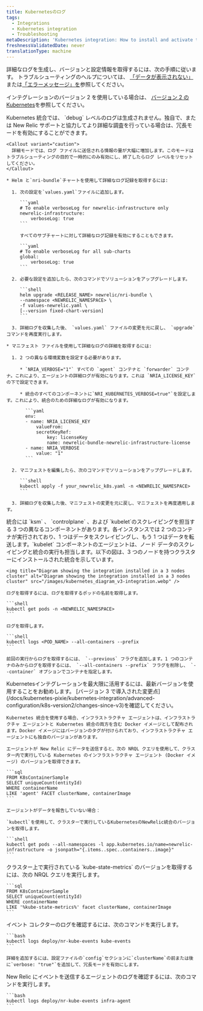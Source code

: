 ```yaml
---
title: Kubernetesのログ
tags:
  - Integrations
  - Kubernetes integration
  - Troubleshooting
metaDescription: 'Kubernetes integration: How to install and activate the integration, and what data is reported.'
freshnessValidatedDate: never
translationType: machine
---
```


詳細なログを生成し、バージョンと設定情報を取得するには、次の手順に従います。 トラブルシューティングのヘルプについては、 [「データが表示されない」](/docs/kubernetes-pixie/kubernetes-integration/troubleshooting/not-seeing-data)または[「エラーメッセージ」を](/docs/kubernetes-pixie/kubernetes-integration/troubleshooting/common-error-messages/error-messages)参照してください。

インテグレーションのバージョン 2 を使用している場合は、 [バージョン 2 のKubernetes](/docs/kubernetes-pixie/kubernetes-integration/advanced-configuration/k8s-version2/overview/#logs-version2)を参照してください。

<CollapserGroup>
  <Collapser id="verbose-logging" title="詳細なロギングを有効にする">
    Kubernetes 統合では、 `debug` レベルのログは生成されません。独自で、または New Relic サポートと協力してより詳細な調査を行っている場合は、冗長モードを有効にすることができます。

    <Callout variant="caution">
      詳細モードでは、ログ ファイルに送信される情報の量が大幅に増加します。このモードはトラブルシューティングの目的で一時的にのみ有効にし、終了したらログ レベルをリセットしてください。
    </Callout>

    * Helm と`nri-bundle`チャートを使用して詳細なログ記録を取得するには:

      1. 次の設定を`values.yaml`ファイルに追加します。

         ```yaml
         # To enable verboseLog for newrelic-infrastructure only
         newrelic-infrastructure:
             verboseLog: true
         ```

         すべてのサブチャートに対して詳細なログ記録を有効にすることもできます。

         ```yaml
         # To enable verboseLog for all sub-charts
         global:
             verboseLog: true
         ```

      2. 必要な設定を追加したら、次のコマンドでソリューションをアップグレードします。

         ```shell
         helm upgrade <RELEASE_NAME> newrelic/nri-bundle \
         --namespace <NEWRELIC_NAMESPACE> \
         -f values-newrelic.yaml \
         [--version fixed-chart-version]
         ```

      3. 詳細ログを収集した後、 `values.yaml` ファイルの変更を元に戻し、 `upgrade` コマンドを再度実行します。

    * マニフェスト ファイルを使用して詳細なログの詳細を取得するには:

      1. 2 つの異なる環境変数を設定する必要があります。

         * `NRIA_VERBOSE="1"` すべての `agent` コンテナと `forwarder` コンテナ。これにより、エージェントの詳細ログが有効になります。これは `NRIA_LICENSE_KEY`の下で設定できます。

         * 統合のすべてのコンポーネントに`NRI_KUBERNETES_VERBOSE=true"`を設定します。これにより、統合のための詳細なログが有効になります。

           ```yaml
           env:
           - name: NRIA_LICENSE_KEY
               valueFrom:
               secretKeyRef:
                   key: licenseKey
                   name: newrelic-bundle-newrelic-infrastructure-license
           - name: NRIA_VERBOSE
               value: "1"
           ```

      2. マニフェストを編集したら、次のコマンドでソリューションをアップグレードします。

         ```shell
         kubectl apply -f your_newrelic_k8s.yaml -n <NEWRELIC_NAMESPACE>
         ```

      3. 詳細ログを収集した後、マニフェストの変更を元に戻し、マニフェストを再度適用します。
  </Collapser>

  <Collapser id="retrieve-logs-v3" title="統合コンポーネントのいずれかからログを取得します">
    統合には `ksm` 、 `controlplane` 、および `kubelet`のスクレイピングを担当する 3 つの異なるコンポーネントがあります。各インスタンスでは 2 つのコンテナが実行されており、1 つはデータをスクレイピングし、もう 1 つはデータを転送します。`kubelet` コンポーネントのエージェントは、ノード データのスクレイピングと統合の実行も担当します。以下の図は、3 つのノードを持つクラスターにインストールされた統合を示しています。

    <img title="Diagram showing the integration installed in a 3 nodes cluster" alt="Diagram showing the integration installed in a 3 nodes cluster" src="/images/kubernetes_diagram_v3-integration.webp" />

    ログを取得するには、ログを取得するポッドの名前を取得します。

    ```shell
    kubectl get pods -n <NEWRELIC_NAMESPACE>
    ```

    ログを取得します。

    ```shell
    kubectl logs <POD_NAME> --all-containers --prefix
    ```

    前回の実行からログを取得するには、 `--previous` フラグを追加します。1 つのコンテナのみからログを取得するには、 `--all-containers --prefix` フラグを削除し、 `--container` オプションでコンテナを指定します。
  </Collapser>

  <Collapser id="infra-version" title="インフラストラクチャエージェントのバージョンを取得する">
    <Callout variant="important">
      Kubernetesインテグレーションを最大限に活用するには、最新バージョンを使用することをお勧めします。 [バージョン 3 で導入された変更点](/docs/kubernetes-pixie/kubernetes-integration/advanced-configuration/k8s-version2/changes-since-v3)を確認してください。
    </Callout>

    Kubernetes 統合を使用する場合、インフラストラクチャ エージェントは、インフラストラクチャ エージェントと Kubernetes 統合の両方を含む Docker イメージとして配布されます。Docker イメージにはバージョンのタグが付けられており、インフラストラクチャ エージェントにも独自のバージョンがあります。

    エージェントが New Relic にデータを送信すると、次の NRQL クエリを使用して、クラスター内で実行している Kubernetes のインフラストラクチャ エージェント (Docker イメージ) のバージョンを取得できます。

    ```sql
    FROM K8sContainerSample
    SELECT uniqueCount(entityId)
    WHERE containerName
    LIKE 'agent' FACET clusterName, containerImage
    ```

    エージェントがデータを報告していない場合：

    `kubectl`を使用して、クラスターで実行しているKubernetesのNewRelic統合のバージョンを取得します。

    ```shell
    kubectl get pods --all-namespaces -l app.kubernetes.io/name=newrelic-infrastructure -o jsonpath="{.items..spec..containers..image}"
    ```
  </Collapser>

  <Collapser id="kube-state-metrics-version" title="kube-state-metricsのバージョンを取得">
    クラスター上で実行されている `kube-state-metrics` のバージョンを取得するには、次の NRQL クエリを実行します。

    ```sql
    FROM K8sContainerSample
    SELECT uniqueCount(entityId)
    WHERE containerName
    LIKE '%kube-state-metrics%' facet clusterName, containerImage
    ```
  </Collapser>

  <Collapser id="logs-on-collection" title="イベントコレクションのログ取得">
    イベント コレクターのログを確認するには、次のコマンドを実行します。

    ```bash
    kubectl logs deploy/nr-kube-events kube-events
    ```

    詳細を追加するには、設定ファイルの`config`セクションに`clusterName`の前または後に`verbose: "true"`を追加して、冗長モードを有効にします。
  </Collapser>

  <Collapser id="logs-on-sending" title="送信イベントのログ取得">
    New Relic にイベントを送信するエージェントのログを確認するには、次のコマンドを実行します。

    ```bash
    kubectl logs deploy/nr-kube-events infra-agent
    ```
  </Collapser>
</CollapserGroup>
